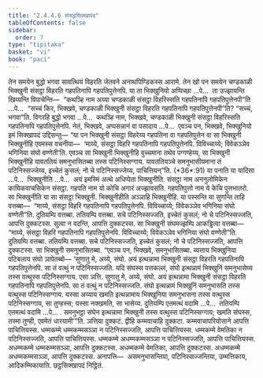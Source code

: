```yaml
---
title: "2.4.4.6 संसट्ठसिक्खापद"
tableOfContents: false
sidebar:
  order: 7
type: "tipitaka"
basket: "vi"
book: "paci"
---
```



<DynamicBreadcrumb />

<Division number="955" book="paci">

<Paragraph number="2934" book="paci">
तेन समयेन बुद्धो भगवा सावत्थियं विहरति जेतवने अनाथपिण्डिकस्स आरामे. तेन खो पन समयेन चण्डकाळी भिक्खुनी संसट्ठा विहरति गहपतिनापि गहपतिपुत्तेनपि.
</Paragraph>

<Paragraph number="2935" book="paci">
या ता भिक्खुनियो अप्पिच्छा …पे…  ता उज्झायन्ति खिय्यन्ति विपाचेन्ति—  “कथञ्हि नाम अय्या चण्डकाळी संसट्ठा विहरिस्सति गहपतिनापि गहपतिपुत्तेनपी”ति …पे…  “सच्चं किर, भिक्खवे, चण्डकाळी भिक्खुनी संसट्ठा विहरति गहपतिनापि गहपतिपुत्तेनपी”ति? “सच्चं, भगवा”ति. विगरहि बुद्धो भगवा …पे…  कथञ्हि नाम, भिक्खवे, चण्डकाळी भिक्खुनी संसट्ठा विहरिस्सति गहपतिनापि गहपतिपुत्तेनपि. नेतं, भिक्खवे, अप्पसन्नानं वा पसादाय …पे…  एवञ्च पन, भिक्खवे, भिक्खुनियो इमं सिक्खापदं उद्दिसन्तु—
</Paragraph>

</Division>
<Division number="956" book="paci">

<Paragraph number="2936" book="paci">
<Emphasis>“या पन भिक्खुनी संसट्ठा विहरेय्य गहपतिना वा गहपतिपुत्तेन वा सा भिक्खुनी भिक्खुनीहि एवमस्स वचनीया—  ‘माय्ये, संसट्ठा विहरि गहपतिनापि गहपतिपुत्तेनपि. विविच्चाय्ये; विवेकञ्ञेव भगिनिया संघो वण्णेती’ति. एवञ्च सा भिक्खुनी भिक्खुनीहि वुच्चमाना तथेव पग्गण्हेय्य, सा भिक्खुनी भिक्खुनीहि यावततियं समनुभासितब्बा तस्स पटिनिस्सग्गाय. यावततियञ्चे समनुभासीयमाना तं पटिनिस्सज्जेय्य, इच्चेतं कुसलं; नो चे पटिनिस्सज्जेय्य, पाचित्तियन्”</Emphasis>ति. (*36*:<Emphasis>91</Emphasis>)
</Paragraph>

</Division>
<Division number="957" book="paci">

<Paragraph number="2937" book="paci">
<Emphasis>या पना</Emphasis>ति या यादिसा …पे…  <Emphasis>भिक्खुनी</Emphasis>ति …पे…  अयं इमस्मिं अत्थे अधिप्पेता भिक्खुनीति.
</Paragraph>

<Paragraph number="2938" book="paci">
<Emphasis>संसट्ठा</Emphasis> नाम अननुलोमिकेन कायिकवाचसिकेन संसट्ठा.
</Paragraph>

<Paragraph number="2939" book="paci">
<Emphasis>गहपति</Emphasis> नाम यो कोचि अगारं अज्झावसति.
</Paragraph>

<Paragraph number="2940" book="paci">
<Emphasis>गहपतिपुत्तो</Emphasis> नाम ये केचि पुत्तभातरो.
</Paragraph>

<Paragraph number="2941" book="paci">
<Emphasis>सा भिक्खुनी</Emphasis>ति या सा संसट्ठा भिक्खुनी.
</Paragraph>

<Paragraph number="2942" book="paci">
<Emphasis>भिक्खुनीही</Emphasis>ति अञ्ञाहि भिक्खुनीहि. या पस्सन्ति या सुणन्ति ताहि वत्तब्बा—  “माय्ये, संसट्ठा विहरि गहपतिनापि गहपतिपुत्तेनपि. विविच्चाय्ये; विवेकञ्ञेव भगिनिया संघो वण्णेती”ति. दुतियम्पि वत्तब्बा. ततियम्पि वत्तब्बा. सचे पटिनिस्सज्जति, इच्चेतं कुसलं; नो चे पटिनिस्सज्जति, आपत्ति दुक्कटस्स. सुत्वा न वदन्ति, आपत्ति दुक्कटस्स. सा भिक्खुनी संघमज्झम्पि आकड्ढित्वा वत्तब्बा—  “माय्ये, संसट्ठा विहरि गहपतिनापि गहपतिपुत्तेनपि. विविच्चाय्ये; विवेकञ्ञेव भगिनिया संघो वण्णेती”ति. दुतियम्पि वत्तब्बा. ततियम्पि वत्तब्बा. सचे पटिनिस्सज्जति, इच्चेतं कुसलं; नो चे पटिनिस्सज्जति, आपत्ति दुक्कटस्स. सा भिक्खुनी समनुभासितब्बा. “एवञ्च पन, भिक्खवे, समनुभासितब्बा. ब्यत्ताय भिक्खुनिया पटिबलाय संघो ञापेतब्बो—
</Paragraph>

</Division>
<Division number="958" book="paci">

<Paragraph number="2943" book="paci">
‘सुणातु मे, अय्ये, संघो. अयं इत्थन्नामा भिक्खुनी संसट्ठा विहरति गहपतिनापि गहपतिपुत्तेनपि. सा तं वत्थुं न पटिनिस्सज्जति. यदि संघस्स पत्तकल्लं, संघो इत्थन्नामं भिक्खुनिं समनुभासेय्य तस्स वत्थुस्स पटिनिस्सग्गाय. एसा ञत्ति.
</Paragraph>

<Paragraph number="2944" book="paci">
सुणातु मे, अय्ये, संघो. अयं इत्थन्नामा भिक्खुनी संसट्ठा विहरति गहपतिनापि गहपतिपुत्तेनपि. सा तं वत्थुं न पटिनिस्सज्जति. संघो इत्थन्नामं भिक्खुनिं समनुभासति तस्स वत्थुस्स पटिनिस्सग्गाय. यस्सा अय्याय खमति इत्थन्नामाय भिक्खुनिया समनुभासना तस्स वत्थुस्स पटिनिस्सग्गाय, सा तुण्हस्स; यस्सा नक्खमति, सा भासेय्य.
</Paragraph>

<Paragraph number="2945" book="paci">
दुतियम्पि एतमत्थं वदामि …पे…  ततियम्पि एतमत्थं वदामि …पे… .
</Paragraph>

<Paragraph number="2946" book="paci">
समनुभट्ठा संघेन इत्थन्नामा भिक्खुनी तस्स वत्थुस्स पटिनिस्सग्गाय; खमति संघस्स, तस्मा तुण्ही, एवमेतं धारयामी’”ति.
</Paragraph>

<Paragraph number="2947" book="paci">
ञत्तिया दुक्कटं. द्वीहि कम्मवाचाहि दुक्कटा. कम्मवाचापरियोसाने आपत्ति पाचित्तियस्स.
</Paragraph>

</Division>
<Division number="959" book="paci">

<Paragraph number="2948" book="paci">
धम्मकम्मे धम्मकम्मसञ्ञा न पटिनिस्सज्जति, आपत्ति पाचित्तियस्स. धम्मकम्मे वेमतिका न पटिनिस्सज्जति, आपत्ति पाचित्तियस्स. धम्मकम्मे अधम्मकम्मसञ्ञा न पटिनिस्सज्जति, आपत्ति पाचित्तियस्स.
</Paragraph>

<Paragraph number="2949" book="paci">
अधम्मकम्मे धम्मकम्मसञ्ञा, आपत्ति दुक्कटस्स. अधम्मकम्मे वेमतिका, आपत्ति दुक्कटस्स. अधम्मकम्मे अधम्मकम्मसञ्ञा, आपत्ति दुक्कटस्स.
</Paragraph>

</Division>
<Division number="960" book="paci">

<Paragraph number="2950" book="paci">
अनापत्ति—  असमनुभासन्तिया, पटिनिस्सज्जन्तिया, उम्मत्तिकाय, आदिकम्मिकायाति.

</Paragraph>
</Division>

<Paragraph number="2951" type="center" book="paci">
छट्ठसिक्खापदं निट्ठितं.
</Paragraph>